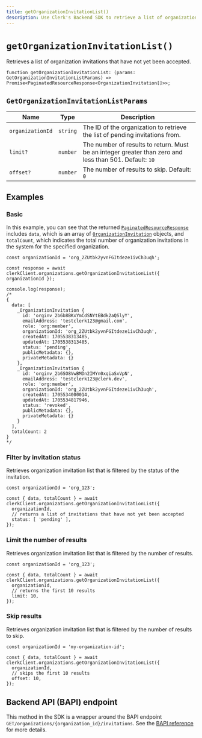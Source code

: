 ```yaml
---
title: getOrganizationInvitationList()
description: Use Clerk's Backend SDK to retrieve a list of organization invitations that have not yet been accepted.
---
```


# `getOrganizationInvitationList()`

Retrieves a list of organization invitations that have not yet been accepted.

```tsx
function getOrganizationInvitationList: (params: GetOrganizationInvitationListParams) => Promise<PaginatedResourceResponse<OrganizationInvitation[]>>;
```

## `GetOrganizationInvitationListParams`

| Name | Type | Description |
| --- | --- | --- |
| `organizationId` | `string` | The ID of the organization to retrieve the list of pending invitations from. |
| `limit?` | `number` | The number of results to return. Must be an integer greater than zero and less than 501. Default: `10` |
| `offset?` | `number` | The number of results to skip.  Default: `0` |

## Examples

### Basic

In this example, you can see that the returned [`PaginatedResourceResponse`](/docs/references/backend/types/paginated-resource-response) includes `data`, which is an array of [`OrganizationInvitation`](/docs/references/javascript/organization-invitation) objects, and `totalCount`, which indicates the total number of organization invitations in the system for the specified organization.

```tsx
const organizationId = 'org_2ZUtbk2yvnFGItdeze1ivCh3uqh';

const response = await clerkClient.organizations.getOrganizationInvitationList({ organizationId });

console.log(response);
/*
{
  data: [
    _OrganizationInvitation {
      id: 'orginv_2b6b8BKxYmCdSNYtEBdk2aQSlyY',
      emailAddress: 'testclerk123@gmail.com',
      role: 'org:member',
      organizationId: 'org_2ZUtbk2yvnFGItdeze1ivCh3uqh',
      createdAt: 1705538313485,
      updatedAt: 1705538313485,
      status: 'pending',
      publicMetadata: {},
      privateMetadata: {}
    },
    _OrganizationInvitation {
      id: 'orginv_2b6SO8VwBMDn2IMYn0xqiaSxVpN',
      emailAddress: 'testclerk123@clerk.dev',
      role: 'org:member',
      organizationId: 'org_2ZUtbk2yvnFGItdeze1ivCh3uqh',
      createdAt: 1705534000014,
      updatedAt: 1705534817946,
      status: 'revoked',
      publicMetadata: {},
      privateMetadata: {}
    }
  ],
  totalCount: 2
}
*/
```

### Filter by invitation status

Retrieves organization invitation list that is filtered by the status of the invitation.

```tsx
const organizationId = 'org_123';

const { data, totalCount } = await clerkClient.organizations.getOrganizationInvitationList({
  organizationId,
  // returns a list of invitations that have not yet been accepted
  status: [ 'pending' ],
});
```

### Limit the number of results

Retrieves organization invitation list that is filtered by the number of results.

```tsx
const organizationId = 'org_123';

const { data, totalCount } = await clerkClient.organizations.getOrganizationInvitationList({
  organizationId,
  // returns the first 10 results
  limit: 10,
});
```

### Skip results

Retrieves organization invitation list that is filtered by the number of results to skip.

```tsx
const organizationId = 'my-organization-id';

const { data, totalCount } = await clerkClient.organizations.getOrganizationInvitationList({
  organizationId,
  // skips the first 10 results
  offset: 10,
});
```

## Backend API (BAPI) endpoint

This method in the SDK is a wrapper around the BAPI endpoint `GET/organizations/{organization_id}/invitations`. See the [BAPI reference](https://clerk.com/docs/reference/backend-api/tag/Organization-Invitations#operation/ListOrganizationInvitations) for more details.
